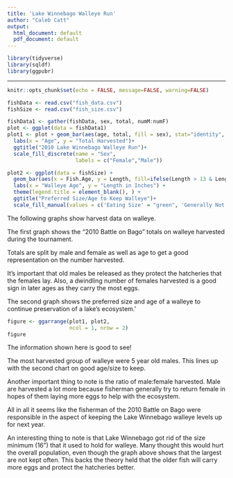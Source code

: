 ---
title: 'Lake Winnebago Walleye Run'
author: "Caleb Catt"
output:
  html_document: default
  pdf_document: default
---

```{r include=FALSE}
library(tidyverse)
library(sqldf)
library(ggpubr)
```
-------------------------------------------------
```{r setup, include=FALSE}
knitr::opts_chunk$set(echo = FALSE, message=FALSE, warning=FALSE)
```

```{r include=FALSE}
fishData <- read.csv("fish_data.csv")
fishSize <- read.csv("fish_size.csv")
```

```{r include=FALSE}
fishData1 <- gather(fishData, sex, total, numM:numF)
plot <- ggplot(data = fishData1)
plot1 <- plot + geom_bar(aes(age, total, fill = sex), stat="identity", position="dodge")+
  labs(x = "Age", y = "Total Harvested")+
  ggtitle("2010 Lake Winnebago Walleye Run")+
  scale_fill_discrete(name = "Sex",
                      labels = c("Female","Male"))
```

```{r include=FALSE}
plot2 <- ggplot(data = fishSize) + 
  geom_bar(aes(x = Fish.Age, y = Length, fill=ifelse(Length > 13 & Length < 19, 'Eating Size','Generally Not Eaten'), labels=), stat="identity") +
  labs(x = "Walleye Age", y = "Length in Inches") +
  theme(legend.title = element_blank(), ) +
  ggtitle("Preferred Size/Age to Keep Walleye")+
  scale_fill_manual(values = c('Eating Size' = "green", 'Generally Not Eaten' = "red"))
```

The following graphs show harvest data on walleye.

The first graph shows the "2010 Battle on Bago" totals on walleye harvested during the tournament.

Totals are split by male and female as well as age to get a good representation on the number harvested.

It's important that old males be released as they protect the hatcheries that the females lay. Also, a dwindling number of females harvested is a good sign in later ages as they carry the most eggs.

The second graph shows the preferred size and age of a walleye to continue preservation of a lake's ecosystem.'



```{r, fig.height=10, fig.width=10}
figure <- ggarrange(plot1, plot2,
                    ncol = 1, nrow = 2)
figure
```

The information shown here is good to see!

The most harvested group of walleye were 5 year old males. This lines up with the second chart on good age/size to keep.

Another important thing to note is the ratio of male:female harvested. Male are harvested a lot more because fisherman generally try to return female in hopes of them laying more eggs to help with the ecosystem.

All in all it seems like the fisherman of the 2010 Battle on Bago were responsible in the aspect of keeping the Lake Winnebago walleye levels up for next year.

An interesting thing to note is that Lake Winnebago got rid of the size minimum (16") that it used to hold for walleye. Many thought this would hurt the overall population, even though the graph above shows that the largest are not kept often. This backs the theory held that the older fish will carry more eggs and protect the hatcheries better. 

